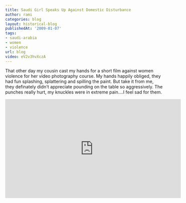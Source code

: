 ```yaml
---
title: Saudi Girl Speaks Up Against Domestic Disturbance
author: rami
categories: blog
layout: historical-blog
publishedAt: '2009-01-07'
tags:
- saudi-arabia
- women
- violence
url: blog
video: eV2v3hvXczA
---
```


That other day my cousin cast my hands for a short film against women violence for her video photography course. My hands happily obliged, they had fun splashing, splattering and spilling the paint. But take it from me, they definately didn't appreciate pounding on the table so aggressively. The punches really hurt, my knuckles were in extreme pain….I feel sad for them.

<iframe width="560" height="315" src="https://www.youtube-nocookie.com/embed/eV2v3hvXczA?rel=0" frameborder="0" allow="autoplay; encrypted-media" allowfullscreen></iframe>
